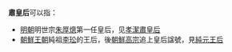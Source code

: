 '''肅皇后'''可以指：
*[[明朝|明朝]]明世宗[[明世宗|朱厚熜]]第一任皇后，见[[孝潔肅皇后|孝潔肅皇后]]
*[[朝鮮王朝|朝鮮王朝]]純祖[[朝鮮純祖|李玜]]的王后，後[[朝鮮高宗|朝鮮高宗]]追上皇后諡號，見[[純元王后|純元王后]]
{{消歧义|cat=三字封号消歧义|后}}